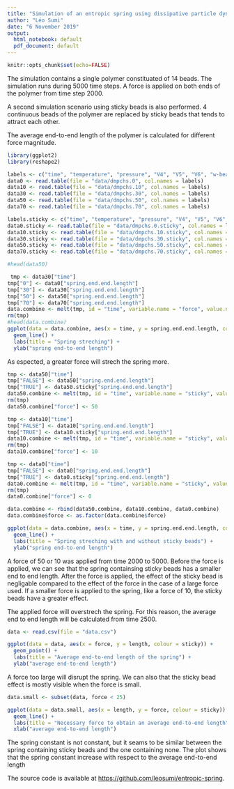 ```yaml
---
title: "Simulation of an entropic spring using dissipative particle dynamics"
author: "Léo Sumi"
date: "6 November 2019"
output:
  html_notebook: default
  pdf_document: default
---
```


```r
knitr::opts_chunk$set(echo=FALSE)
```

The simulation contains a single polymer constituated of 14 beads. The simulation runs during 5000 time steps. A force is applied on both ends of the polymer from time step 2000.

A second simulation scenario using sticky beads is also performed. 4 continuous beads of the polymer are replaced by sticky beads that tends to attract each other.

The average end-to-end length of the polymer is calculated for different force magnitude.

```r
library(ggplot2)
library(reshape2)
```

```r
labels <- c("time", "temperature", "pressure", "V4", "V5", "V6", "w-bead-diffusion", "b-bead-diffusion", "bh-bead-diffusion", "bt-bead-diffusion", "water-end-end-length", "spring-end-end-length")
data0 <- read.table(file = "data/dmpchs.0", col.names = labels)
data10 <- read.table(file = "data/dmpchs.10", col.names = labels)
data30 <- read.table(file = "data/dmpchs.30", col.names = labels)
data50 <- read.table(file = "data/dmpchs.50", col.names = labels)
data70 <- read.table(file = "data/dmpchs.70", col.names = labels)

labels.sticky <- c("time", "temperature", "pressure", "V4", "V5", "V6", "w-bead-diffusion", "b-bead-diffusion", "bh-bead-diffusion", "bt-bead-diffusion", "s-bead-diffusion", "water-end-end-length", "spring-end-end-length")
data0.sticky <- read.table(file = "data/dmpchs.0.sticky", col.names = labels.sticky)
data10.sticky <- read.table(file = "data/dmpchs.10.sticky", col.names = labels.sticky)
data30.sticky <- read.table(file = "data/dmpchs.30.sticky", col.names = labels.sticky)
data50.sticky <- read.table(file = "data/dmpchs.50.sticky", col.names = labels.sticky)
data70.sticky <- read.table(file = "data/dmpchs.70.sticky", col.names = labels.sticky)

#head(data50)
```

```r
 tmp <- data30["time"]
tmp["0"] <- data0["spring.end.end.length"]
tmp["30"] <- data30["spring.end.end.length"]
tmp["50"] <- data50["spring.end.end.length"]
tmp["70"] <- data70["spring.end.end.length"]
data.combine <- melt(tmp, id = "time", variable.name = "force", value.name = "spring.end.end.length")
rm(tmp)
#head(data.combine)
ggplot(data = data.combine, aes(x = time, y = spring.end.end.length, colour = force)) +
  geom_line() +
  labs(title = "Spring streching") +
  ylab("spring end-to-end length")
```

As espected, a greater force will strech the spring more.

```r
tmp <- data50["time"]
tmp["FALSE"] <- data50["spring.end.end.length"]
tmp["TRUE"] <- data50.sticky["spring.end.end.length"]
data50.combine <- melt(tmp, id = "time", variable.name = "sticky", value.name = "spring.end.end.length")
rm(tmp)
data50.combine["force"] <- 50

tmp <- data10["time"]
tmp["FALSE"] <- data10["spring.end.end.length"]
tmp["TRUE"] <- data10.sticky["spring.end.end.length"]
data10.combine <- melt(tmp, id = "time", variable.name = "sticky", value.name = "spring.end.end.length")
rm(tmp)
data10.combine["force"] <- 10

tmp <- data0["time"]
tmp["FALSE"] <- data0["spring.end.end.length"]
tmp["TRUE"] <- data0.sticky["spring.end.end.length"]
data0.combine <- melt(tmp, id = "time", variable.name = "sticky", value.name = "spring.end.end.length")
rm(tmp)
data0.combine["force"] <- 0

data.combine <- rbind(data50.combine, data10.combine, data0.combine)
data.combine$force <- as.factor(data.combine$force)

ggplot(data = data.combine, aes(x = time, y = spring.end.end.length, colour = sticky, linetype = force)) + 
  geom_line() +
  labs(title = "Spring streching with and without sticky beads") +
  ylab("spring end-to-end length")
```

A force of 50 or 10 was applied from time 2000 to 5000. Before the force is applied, we can see that the spring containsing sticky beads has a smaller end to end length. After the force is applied, the effect of the sticky bead is negligable compared to the effect of the force in the case of a large force used. If a smaller force is applied to the spring, like a force of 10, the sticky beads have a greater effect.

The applied force will overstrech the spring. For this reason, the average end to end length will be calculated from time 2500. 

```r
data <- read.csv(file = "data.csv")

ggplot(data = data, aes(x = force, y = length, colour = sticky)) +
  geom_point() +
  labs(title = "Average end-to-end length of the spring") +
  ylab("average end-to-end length")
```

A force too large will disrupt the spring. We can also that the sticky bead effect is mostly visible when the force is small.

```r
data.small <- subset(data, force < 25)

ggplot(data = data.small, aes(x = length, y = force, colour = sticky)) +
  geom_line() +
  labs(title = "Necessary force to obtain an average end-to-end length") +
  xlab("average end-to-end length")
```

The spring constant is not constant, but it seams to be similar between the spring containing sticky beads and the one containing none. The plot shows that the spring constant increase with respect to the average end-to-end length

The source code is available at <https://github.com/leosumi/entropic-spring>.
